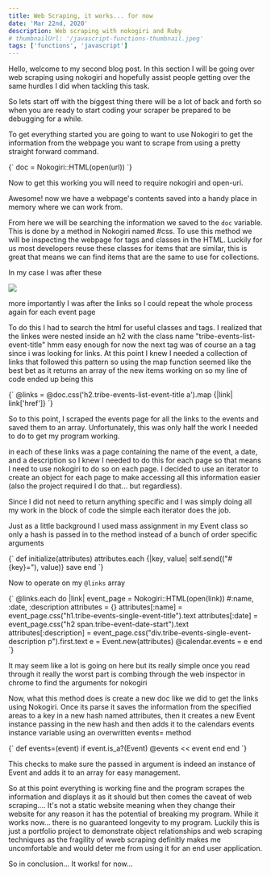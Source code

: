 ---
title: Web Scraping, it works... for now
date: 'Mar 22nd, 2020'
description: Web scraping with nokogiri and Ruby
# thumbnailUrl: '/javascript-functions-thumbnail.jpeg'
tags: ['functions', 'javascript']
---

Hello, welcome to my second blog post. In this section I will be going over web scraping using nokogiri and hopefully assist people getting over the same hurdles I did when tackling this task.

So lets start off with the biggest thing there will be a lot of back and forth so when you are ready to start coding your scraper be prepared to be debugging for a while.

To get everything started you are going to want to use Nokogiri to get the information from the webpage you want to scrape from using a pretty straight forward command.

<SyntaxHighlighter language="ruby">
    {`
        doc = Nokogiri::HTML(open(url))
    `}
</SyntaxHighlighter>

Now to get this working you will need to require nokogiri and open-uri.

Awesome! now we have a webpage's contents saved into a handy place in memory where we can work from.

From here we will be searching the information we saved to the `doc` variable. This is done by a method in Nokogiri named #css. To use this method we will be inspecting the webpage for tags and classes in the HTML. Luckily for us most developers reuse these classes for items that are similar, this is great that means we can find items that are the same to use for collections.

In my case I was after these

![](https://i.ibb.co/F66nbHn/event.png)

more importantly I was after the links so I could repeat the whole process again for each event page

To do this I had to search the html for useful classes and tags. I realized that the linkes were nested inside an h2 with the class name "tribe-events-list-event-title" hmm easy enough for now the next tag was of course an a tag since i was looking for links. At this point I knew I needed a collection of links that followed this pattern so using the map function seemed like the best bet as it returns an array of the new items working on so my line of code ended up being this

<SyntaxHighlighter language="ruby">
    {`
        @links = @doc.css('h2.tribe-events-list-event-title a').map {|link| link['href']}
    `}
</SyntaxHighlighter>

So to this point, I scraped the events page for all the links to the events and saved them to an array. Unfortunately, this was only half the work I needed to do to get my program working.

in each of these links was a page containing the name of the event, a date, and a description so I knew I needed to do this for each page so that means I need to use nokogiri to do so on each page. I decided to use an iterator to create an object for each page to make accessing all this information easier (also the project required I do that... but regardless).

Since I did not need to return anything specific and I was simply doing all my work in the block of code the simple each iterator does the job.

Just as a little background I used mass assignment in my Event class so only a hash is passed in to the method instead of a bunch of order specific arguments

<SyntaxHighlighter language="ruby">
    {`
        def initialize(attributes)
            attributes.each {|key, value| self.send(("#{key}="), value)}
            save
        end
    `}
</SyntaxHighlighter>

Now to operate on my `@links` array

<SyntaxHighlighter language="ruby">
    {`
        @links.each do |link|
            event_page = Nokogiri::HTML(open(link))
            #:name, :date, :description
            attributes = {}
            attributes[:name] = event_page.css("h1.tribe-events-single-event-title").text
            attributes[:date] = event_page.css("h2 span.tribe-event-date-start").text
            attributes[:description] = event_page.css("div.tribe-events-single-event-description p").first.text
            e = Event.new(attributes)
            @calendar.events = e
        end
    `}
</SyntaxHighlighter>

It may seem like a lot is going on here but its really simple once you read through it really the worst part is combing through the web inspector in chrome to find the arguments for nokogiri

Now, what this method does is create a new doc like we did to get the links using Nokogiri. Once its parse it saves the information from the specified areas to a key in a new hash named attributes, then it creates a new Event instance passing in the new hash and then adds it to the calendars events instance variable using an overwritten events= method

<SyntaxHighlighter language="ruby">
    {`
        def events=(event)
            if event.is_a?(Event)
                @events << event
            end
        end
    `}
</SyntaxHighlighter>

This checks to make sure the passed in argument is indeed an instance of Event and adds it to an array for easy management.

So at this point everything is working fine and the program scrapes the information and displays it as it should but then comes the caveat of web scraping.... It's not a static website meaning when they change their website for any reason it has the potential of breaking my program. While it works now... there is no guaranteed longevity to my program. Luckily this is just a portfolio project to demonstrate object relationships and web scraping techniques as the fragility of wweb scraping definitly makes me uncomfortable and would deter me from using it for an end user application.

So in conclusion... It works! for now...
